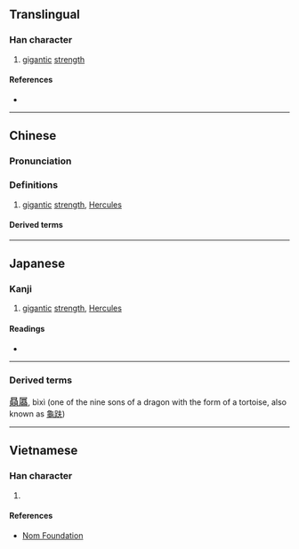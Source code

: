 {{character info/new}}
{{also|屓}}
==Translingual==

===Han character===
{{Han char|rn=44|rad=尸|as=21|sn=24|four=77286|canj=SBCC|ids=⿸尸贔}}

# [[gigantic]] [[strength]]

====References====
* {{Han ref|kx=0304.090|dkj=07823|dj=0603.020|hdz=20983.020|uh=5C6D|ud=23661|bh=F8A8|bd=63656}}

----

==Chinese==
{{zh-forms|s=屃|t2=屓}}

===Pronunciation===
{{zh-pron
|m=xì
|c=ai3,hai3
|cat=n
}}

===Definitions===
{{zh-hanzi}}

# [[gigantic]] [[strength]], [[Hercules]]

====Derived terms====
{{zh-der|贔屭}}

----

==Japanese==

===Kanji===
{{ja-kanji|grade=|rs=尸21}}

# [[gigantic]] [[strength]], [[Hercules]]

====Readings====
* {{ja-readings|on=[[き]] (ki)|kun=[[さかん]] (sakan), [[きびしい]] (kibishii)}}

----

===Derived terms===
<big>[[贔屭]]</big>, bìxì (one of the nine sons of a dragon with the form of a tortoise, also known as [[龜趺]])

----

==Vietnamese==

===Han character===
{{vi-readings|rs=尸21|hanviet=hí}}

# {{defn|lang=vi|sort=尸21}}

====References====
* [http://nomfoundation.org/common/nom_details.php?codepoint=5c6d Nom Foundation]